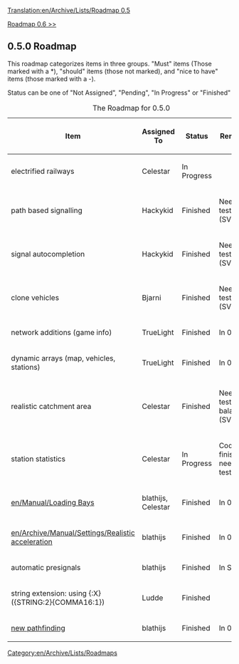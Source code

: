 [[Translation:en/Archive/Lists/Roadmap 0.5]]
[[Category:en/Archive/Lists/Roadmaps]]


[[en/Archive/Lists/Roadmap 0.6|Roadmap 0.6 >>]]
== 0.5.0 Roadmap ==

This roadmap categorizes items in three groups. "Must" items (Those marked with a *), "should" items (those not marked), and "nice to have" items (those marked with a -).

Status can be one of "Not Assigned", "Pending", "In Progress" or "Finished"

{| border="1"
|+ The Roadmap for 0.5.0
|-
! Item !! Assigned To !! Status !! Remarks
|-
|electrified railways || Celestar
!class="wip" | In Progress ||
|-
|path based signalling || Hackykid
!class="checked" | Finished || Needs testing (SVN)
|-
|signal autocompletion || Hackykid
!class="checked" | Finished || Needs testing (SVN)
|-
|clone vehicles || Bjarni
!class="checked" | Finished || Needs testing (SVN)
|-
|network additions (game info) || TrueLight
!class="checked" | Finished || In 0.3.6
|-
|dynamic arrays (map, vehicles, stations) || TrueLight
!class="checked" | Finished || In 0.4.0
|-
|realistic catchment area || Celestar
!class="checked" | Finished || Needs testing / balancing (SVN)
|-
|station statistics || Celestar
!class="wip" | In Progress || Code finished, needs testing 
|-
|[[en/Manual/Loading Bays]] || blathijs, Celestar
!class="checked" | Finished || In 0.4.0
|-
|[[en/Archive/Manual/Settings/Realistic acceleration]] || blathijs
!class="checked" | Finished || In 0.4.0
|-
|automatic presignals || blathijs
!class="checked" | Finished || In SVN
|-
|string extension: using {:X} ({STRING:2}{COMMA16:1}) || Ludde
!class="checked" | Finished ||
|-
|[[en/Archive/Manual/Settings/New train pathfinding|new pathfinding]] || blathijs
!class="checked" | Finished || In 0.4.0
|}